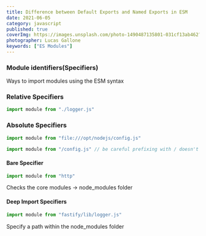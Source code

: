 ```yaml
---
title: Difference between Default Exports and Named Exports in ESM
date: 2021-06-05
category: javascript
published: true
coverImg: https://images.unsplash.com/photo-1490487135801-031cf13ab462?ixlib=rb-1.2.1&ixid=MnwxMjA3fDB8MHxwaG90by1wYWdlfHx8fGVufDB8fHx8&auto=format&fit=crop&w=1652&q=80
photographer: Lucas Gallone
keywords: ["ES Modules"]
---
```


### Module identifiers(Specifiers)

Ways to import modules using the ESM syntax

### Relative Specifiers

```js
import module from "./logger.js"
```

### Absolute Specifiers

```js
import module from "file:///opt/nodejs/config.js"

import module from "/config.js" // be careful prefixing with / doesn't work with Nodejs + ESM
```

#### Bare Specifier

```js
import module from "http"
```

Checks the core modules -> node_modules folder

#### Deep Import Specifiers

```js
import module from "fastify/lib/logger.js"
```

Specify a path within the node_modules folder
